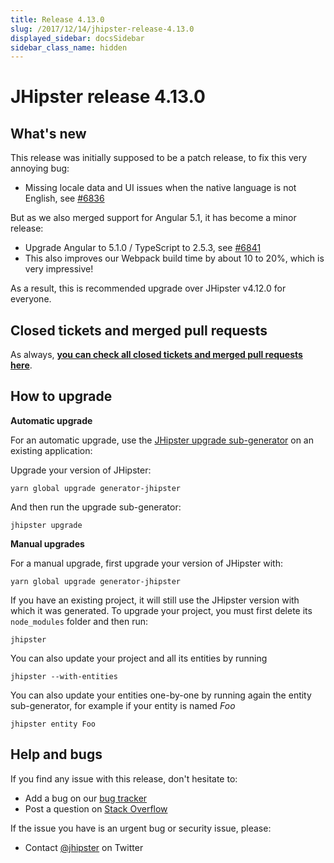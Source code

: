 ```yaml
---
title: Release 4.13.0
slug: /2017/12/14/jhipster-release-4.13.0
displayed_sidebar: docsSidebar
sidebar_class_name: hidden
---
```


JHipster release 4.13.0
==================

What's new
----------

This release was initially supposed to be a patch release, to fix this very annoying bug:

- Missing locale data and UI issues when the native language is not English, see [#6836](https://github.com/jhipster/generator-jhipster/issues/6836)

But as we also merged support for Angular 5.1, it has become a minor release:

- Upgrade Angular to 5.1.0 / TypeScript to 2.5.3, see [#6841](https://github.com/jhipster/generator-jhipster/pull/6841)
- This also improves our Webpack build time by about 10 to 20%, which is very impressive!

As a result, this is recommended upgrade over JHipster v4.12.0 for everyone.

Closed tickets and merged pull requests
------------
As always, __[you can check all closed tickets and merged pull requests here](https://github.com/jhipster/generator-jhipster/issues?q=milestone%3A4.13.0+is%3Aclosed)__.

How to upgrade
------------

**Automatic upgrade**

For an automatic upgrade, use the [JHipster upgrade sub-generator](/upgrading-an-application/) on an existing application:

Upgrade your version of JHipster:

```
yarn global upgrade generator-jhipster
```

And then run the upgrade sub-generator:

```
jhipster upgrade
```

**Manual upgrades**

For a manual upgrade, first upgrade your version of JHipster with:

```
yarn global upgrade generator-jhipster
```

If you have an existing project, it will still use the JHipster version with which it was generated.
To upgrade your project, you must first delete its `node_modules` folder and then run:

```
jhipster
```

You can also update your project and all its entities by running

```
jhipster --with-entities
```

You can also update your entities one-by-one by running again the entity sub-generator, for example if your entity is named _Foo_

```
jhipster entity Foo
```

Help and bugs
--------------

If you find any issue with this release, don't hesitate to:

- Add a bug on our [bug tracker](https://github.com/jhipster/generator-jhipster/issues?state=open)
- Post a question on [Stack Overflow](http://stackoverflow.com/tags/jhipster/info)

If the issue you have is an urgent bug or security issue, please:

- Contact [@jhipster](https://twitter.com/jhipster) on Twitter
